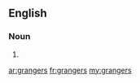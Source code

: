 ==English==

===Noun===
{{head|en}}

# {{plural of|granger}}

[[ar:grangers]]
[[fr:grangers]]
[[my:grangers]]
